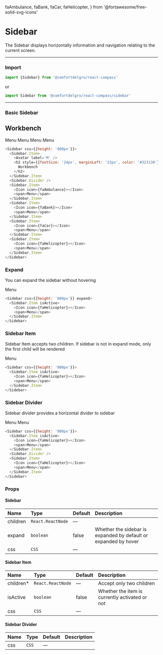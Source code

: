   faAmbulance,
  faBank,
  faCar,
  faHelicopter,
} from '@fortawesome/free-solid-svg-icons'

# Sidebar

The Sidebar displays horizontally information and navigation relating to the current screen.

---

### Import

```js
import {Sidebar} from '@comfortdelgro/react-compass'
```

or

```js
import Sidebar from '@comfortdelgro/react-compass/sidebar'
```

---

### Basic Sidebar

<section className={styles.componentShowcaseContainer}>
  <Sidebar css={{height: '800px'}}>
    <Sidebar.Item>
      <Avatar label='M' />
      <h2 style={{fontSize: '24px', marginLeft: '22px', color: '#323130'}}>
        Workbench
      </h2>
    </Sidebar.Item>
    <Sidebar.Divider />
    <Sidebar.Item>
      <Icon icon={faAmbulance}></Icon>
      <span>Menu</span>
    </Sidebar.Item>
    <Sidebar.Item>
      <Icon icon={faBank}></Icon>
      <span>Menu</span>
    </Sidebar.Item>
    <Sidebar.Item>
      <Icon icon={faCar}></Icon>
      <span>Menu</span>
    </Sidebar.Item>
    <Sidebar.Item>
      <Icon icon={faHelicopter}></Icon>
      <span>Menu</span>
    </Sidebar.Item>
  </Sidebar>
</section>

```js
<Sidebar css={{height: '800px'}}>
  <Sidebar.Item>
    <Avatar label='M' />
    <h2 style={{fontSize: '24px', marginLeft: '22px', color: '#323130'}}>
      Workbench
    </h2>
  </Sidebar.Item>
  <Sidebar.Divider />
  <Sidebar.Item>
    <Icon icon={faAmbulance}></Icon>
    <span>Menu</span>
  </Sidebar.Item>
  <Sidebar.Item>
    <Icon icon={faBank}></Icon>
    <span>Menu</span>
  </Sidebar.Item>
  <Sidebar.Item>
    <Icon icon={faCar}></Icon>
    <span>Menu</span>
  </Sidebar.Item>
  <Sidebar.Item>
    <Icon icon={faHelicopter}></Icon>
    <span>Menu</span>
  </Sidebar.Item>
</Sidebar>
```

### Expand

You can expand the sidebar without hovering

<section className={styles.componentShowcaseContainer}>
  <Sidebar css={{height: '800px'}} expand>
    <Sidebar.Item isActive>
      <Icon icon={faHelicopter}></Icon>
      <span>Menu</span>
    </Sidebar.Item>
  </Sidebar>
</section>

```js {1}
<Sidebar css={{height: '800px'}} expand>
  <Sidebar.Item isActive>
    <Icon icon={faHelicopter}></Icon>
    <span>Menu</span>
  </Sidebar.Item>
</Sidebar>
```

### Sidebar Item

Sidebar Item accepts two children. If sidebar is not in expand mode, only the first child will be rendered

<section className={styles.componentShowcaseContainer}>
  <Sidebar css={{height: '800px'}}>
    <Sidebar.Item isActive>
      <Icon icon={faHelicopter}></Icon>
      <span>Menu</span>
    </Sidebar.Item>
  </Sidebar>
</section>

```js {2-5}
<Sidebar css={{height: '800px'}}>
  <Sidebar.Item isActive>
    <Icon icon={faHelicopter}></Icon>
    <span>Menu</span>
  </Sidebar.Item>
</Sidebar>
```

### Sidebar Divider

Sidebar divider provides a horizontal divider to sidebar

<section className={styles.componentShowcaseContainer}>
  <Sidebar css={{height: '800px'}}>
    <Sidebar.Item isActive>
      <Icon icon={faHelicopter}></Icon>
      <span>Menu</span>
    </Sidebar.Item>
    <Sidebar.Divider />
    <Sidebar.Item>
      <Icon icon={faHelicopter}></Icon>
      <span>Menu</span>
    </Sidebar.Item>
  </Sidebar>
</section>

```js {6}
<Sidebar css={{height: '800px'}}>
  <Sidebar.Item isActive>
    <Icon icon={faHelicopter}></Icon>
    <span>Menu</span>
  </Sidebar.Item>
  <Sidebar.Divider />
  <Sidebar.Item>
    <Icon icon={faHelicopter}></Icon>
    <span>Menu</span>
  </Sidebar.Item>
</Sidebar>
```

### Props

#### Sidebar

| Name     | Type              | Default | Description                                                     |
| :------- | :---------------- | :------ | :-------------------------------------------------------------- |
| children | `React.ReactNode` | —       |                                                                 |
| expand   | `boolean`         | false   | Whether the sidebar is expanded by default or expanded by hover |
| css      | `CSS`             | —       |                                                                 |

#### Sidebar Item

| Name       | Type              | Default | Description                                    |
| :--------- | :---------------- | :------ | :--------------------------------------------- |
| children\* | `React.ReactNode` | —       | Accept only two children                       |
| isActive   | `boolean`         | false   | Whether the item is currently activated or not |
| css        | `CSS`             | —       |                                                |

#### Sidebar Divider

| Name | Type  | Default | Description |
| :--- | :---- | :------ | :---------- |
| css  | `CSS` | —       |             |
